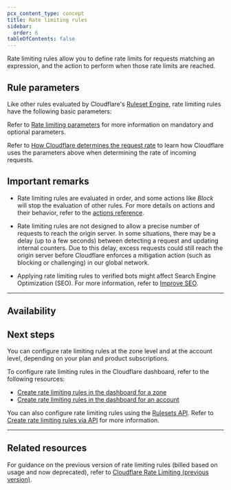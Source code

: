 ```yaml
---
pcx_content_type: concept
title: Rate limiting rules
sidebar:
  order: 6
tableOfContents: false
---
```



Rate limiting rules allow you to define rate limits for requests matching an expression, and the action to perform when those rate limits are reached.

## Rule parameters

Like other rules evaluated by Cloudflare's [Ruleset Engine](/ruleset-engine/), rate limiting rules have the following basic parameters:

<Render file="rate-limiting-rule-parameters" product="waf" />

Refer to [Rate limiting parameters](/waf/rate-limiting-rules/parameters/) for more information on mandatory and optional parameters.

Refer to [How Cloudflare determines the request rate](/waf/rate-limiting-rules/request-rate/) to learn how Cloudflare uses the parameters above when determining the rate of incoming requests.

## Important remarks

- Rate limiting rules are evaluated in order, and some actions like _Block_ will stop the evaluation of other rules. For more details on actions and their behavior, refer to the [actions reference](/ruleset-engine/rules-language/actions/).

- Rate limiting rules are not designed to allow a precise number of requests to reach the origin server. In some situations, there may be a delay (up to a few seconds) between detecting a request and updating internal counters. Due to this delay, excess requests could still reach the origin server before Cloudflare enforces a mitigation action (such as blocking or challenging) in our global network.

- Applying rate limiting rules to verified bots might affect Search Engine Optimization (SEO). For more information, refer to [Improve SEO](/fundamentals/basic-tasks/improve-seo/).

---

## Availability

<Render file="rate-limiting-availability-by-plan" product="waf" />

<Render file="non-contract-enablement" product="fundamentals" />

## Next steps

You can configure rate limiting rules at the zone level and at the account level, depending on your plan and product subscriptions.

To configure rate limiting rules in the Cloudflare dashboard, refer to the following resources:

- [Create rate limiting rules in the dashboard for a zone](/waf/rate-limiting-rules/create-zone-dashboard/)
- [Create rate limiting rules in the dashboard for an account](/waf/rate-limiting-rules/create-account-dashboard/)

You can also configure rate limiting rules using the [Rulesets API](/ruleset-engine/rulesets-api/). Refer to [Create rate limiting rules via API](/waf/rate-limiting-rules/create-api/) for more information.

---

## Related resources

For guidance on the previous version of rate limiting rules (billed based on usage and now deprecated), refer to [Cloudflare Rate Limiting (previous version)](/waf/reference/legacy/old-rate-limiting/).
